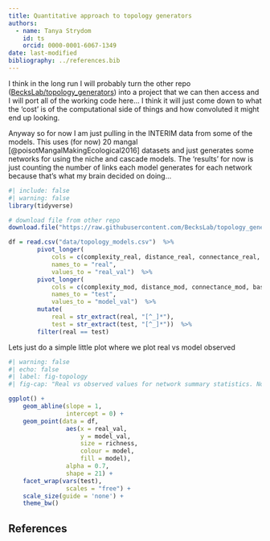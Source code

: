 ```yaml
---
title: Quantitative approach to topology generators
authors:
  - name: Tanya Strydom
    id: ts
    orcid: 0000-0001-6067-1349
date: last-modified
bibliography: ../references.bib
---
```


I think in the long run I will probably turn the other repo ([BecksLab/topology_generators](https://github.com/BecksLab/topology_generators)) into a project that we can then access and I will port all of the working code here... I think it will just come down to what the 'cost' is of the computational side of things and how convoluted it might end up looking.

Anyway so for now I am just pulling in the INTERIM data from some of the models. This uses (for now) 20 mangal [@poisotMangalMakingEcological2016] datasets and just generates some networks for using the niche and cascade models. The 'results' for now is just counting the number of links each model generates for each network because that's what my brain decided on doing...

```r
#| include: false
#| warning: false
library(tidyverse)

# download file from other repo
download.file("https://raw.githubusercontent.com/BecksLab/topology_generators/main/data/topology_summary.csv", "../notebooks/data/topology_models.csv")

df = read.csv("data/topology_models.csv")  %>% 
        pivot_longer(
            cols = c(complexity_real, distance_real, connectance_real, basal_real), 
            names_to = "real",
            values_to = "real_val")  %>% 
        pivot_longer(
            cols = c(complexity_mod, distance_mod, connectance_mod, basal_mod), 
            names_to = "test",
            values_to = "model_val")  %>% 
        mutate(
            real = str_extract(real, "[^_]*"),
            test = str_extract(test, "[^_]*"))  %>% 
        filter(real == test)
```

Lets just do a simple little plot where we plot real vs model observed

```r
#| warning: false
#| echo: false
#| label: fig-topology
#| fig-cap: "Real vs observed values for network summary statistics. Note here that 'basal' is calculated as the proportion of species that have a generality value of zero *i.e.,* are basal AFAIK"

ggplot() +
    geom_abline(slope = 1,
                intercept = 0) +
    geom_point(data = df,
                aes(x = real_val,
                    y = model_val,
                    size = richness,
                    colour = model,
                    fill = model),
                alpha = 0.7,
                shape = 21) +
    facet_wrap(vars(test),
                scales = "free") +
    scale_size(guide = 'none') +
    theme_bw()

```

## References {.unnumbered}

::: {#refs}
:::